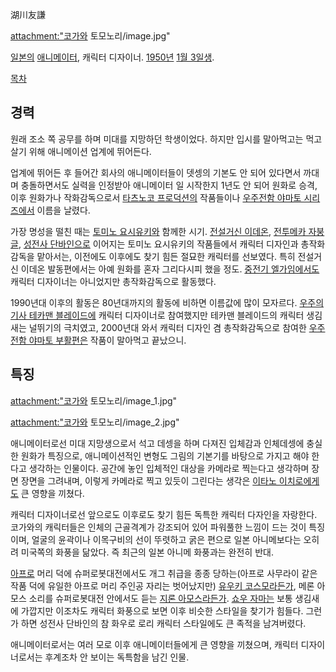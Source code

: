 {{{#!html
<div style="border: 2px solid black;background:black;padding:16px"><b><center style="font-size:18px;color:white">리그베다 위키는 더 이상 우리의 것이 아닙니다.</center></b><br/><center style="font-size:14px;color:white">영리사업체 <b>리그베다 위키는 작성된 내용의 저작권을 위임받아 임의로 영리추구 활동 및 저작권 행사</b>가 가능합니다.<br/>단, 여러분이 작성한 내용으로 <b>법적 분쟁이 발생할 경우 리그베다 위키는 책임이 없으며 모든 책임은 작성자가 집니다.</b><br/>편집하기 전에 먼저 <b><a href="http://rigvedawiki.net/r1/wiki.php/2015년 리그베다 영리화 사태">2015년 리그베다 영리화 사태</a></b> 문서에서 <b>현행 위키의 구조를 파악</b>해주세요.</center></div>}}}

湖川友謙

attachment:"코가와 토모노리/image.jpg"

[[일본]]의 [[애니메이터]], 캐릭터 디자이너. [[1950]]년 [[1월 3일]]생.

[[목차]]
== 경력 ==
원래 조소 쪽 공무를 하며 미대를 지망하던 학생이었다. 하지만 입시를 말아먹고는 먹고 살기 위해 애니메이션 업계에 뛰어든다. 

업계에 뛰어든 후 들어간 회사의 애니메이터들이 뎃셍의 기본도 안 되어 있다면서 까대며 충돌하면서도 실력을 인정받아 애니메이터 일 시작한지 1년도 안 되어 원화로 승격, 이후 원화가나 작화감독으로서 [[타츠노코 프로덕션]]의 작품들이나 [[우주전함 야마토 시리즈]]에서 이름을 날렸다.  

가장 명성을 떨친 때는 [[토미노 요시유키]]와 함께한 시기. [[전설거신 이데온]], [[전투메카 자붕글]], [[성전사 단바인]]으로 이어지는 토미노 요시유키의 작품들에서 캐릭터 디자인과 총작화감독을 맡아서는, 이전에도 이후에도 찾기 힘든 절묘한 캐릭터를 선보였다. 특히 전설거신 이데온 발동편에서는 아예 원화를 혼자 그리다시피 했을 정도. [[중전기 엘가임]]에서도 캐릭터 디자이너는 아니었지만 총작화감독으로 활동했다.  

1990년대 이후의 활동은 80년대까지의 활동에 비하면 이름값에 많이 모자르다. [[우주의 기사 테카맨 블레이드]]에 캐릭터 디자이너로 참여했지만 테카맨 블레이드의 캐릭터 생김새는 널뛰기의 극치였고, 2000년대 와서 캐릭터 디자인 겸 총작화감독으로 참여한 [[우주전함 야마토 부활편]]은 작품이 말아먹고 끝났으니.  

== 특징 ==
attachment:"코가와 토모노리/image_1.jpg"

attachment:"코가와 토모노리/image_2.jpg"

애니메이터로선 미대 지망생으로서 석고 데셍을 하며 다져진 입체감과 인체데셍에 충실한 원화가 특징으로, 애니메이션적인 변형도 그림의 기본기를 바탕으로 가지고 해야 한다고 생각하는 인물이다. 공간에 놓인 입체적인 대상을 카메라로 찍는다고 생각하며 장면 장면을 그려내며, 이렇게 카메라로 찍고 있듯이 그린다는 생각은 [[이타노 이치로]]에게도 큰 영향을 끼쳤다. 

캐릭터 디자이너로선 앞으로도 이후로도 찾기 힘든 독특한 캐릭터 다자인을 자랑한다. 코가와의 캐릭터들은 인체의 근골격계가 강조되어 있어 파워풀한 느낌이 드는 것이 특징이며, 얼굴의 윤곽이나 이목구비의 선이 뚜렷하고 굵은 편으로 일본 아니메보다는 오히려 미국쪽의 화풍을 닮았다. 즉 최근의 일본 아니메 화풍과는 완전히 반대.

[[아프로]] 머리 덕에 슈퍼로봇대전에서도 개그 취급을 종종 당하는(아프로 사무라이 같은 작품 덕에 유일한 아프로 머리 주인공 자리는 벗어났지만) [[유우키 코스모]]라든가, 메론 아모스 소리를 슈퍼로봇대전 안에서도 듣는 [[지론 아모스]]라든가. [[쇼우 자마]]는 보통 생김새에 가깝지만 이조차도 캐릭터 화풍으로 보면 이후 비슷한 스타일을 찾기가 힘들다. 그런가 하면 성전사 단바인의 참 화우로 로리 캐릭터 스타일에도 큰 족적을 남겨버렸다. 

애니메이터로서는 여러 모로 이후 애니메이터들에게 큰 영향을 끼쳤으며, 캐릭터 디자이너로서는 후계조차 안 보이는 독특함을 남긴 인물.      

